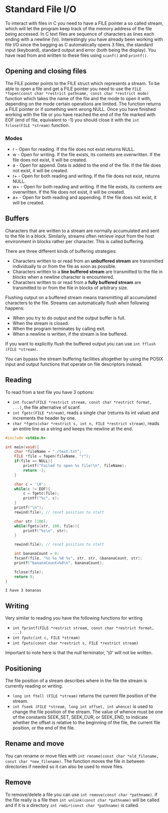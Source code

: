 # Standard File I/O

To interact with files in C you need to have a FILE pointer a so called stream, which will let the program keep track of the memory address of the file being accessed. In C text files are sequence of characters as lines each ending with a newline (\n). Interestingly you have already been working with file I/O since the begging as C automatically opens 3 files, the standard input (keyboard), standard output and error (both being the display). You have read from and written to these files using `scanf()` and `printf()`.

## Opening and closing files

The FILE pointer points to the FILE struct which represents a stream. To be able to open a file and get a FILE pointer you need to use the `FILE *fopen(const char *restrict pathname, const char *restrict mode)` function which takes the name of the file and the mode to open it with, depending on the mode certain operations are limited. The function returns a FILE pointer or if something went wrong NULL. Once you have finished working with the file or you have reached the end of the file marked with EOF (end of file, equivalent to -1) you should close it with the `int fclose(FILE *stream)` function.

### Modes

- r  - Open for reading. If the file does not exist returns NULL.
- w  - Open for writing. If the file exists, its contents are overwritten. If the file does not exist, it will be created.
- a  - Open for append. Data is added to the end of the file. If the file does not exist, it will be created.
- r+ - Open for both reading and writing. If the file does not exist, returns NULL.
- w+ - Open for both reading and writing. If the file exists, its contents are overwritten. If the file does not exist, it will be created.
- a+ - Open for both reading and appending. If the file does not exist, it will be created.

## Buffers

Characters that are written to a stream are normally accumulated and sent to the file in a block. Similarly, streams often retrieve input from the host environment in blocks rather per character. This is called buffering.

There are three different kinds of buffering strategies:

- Characters written to or read from an **unbuffered stream** are transmitted individually to or from the file as soon as possible.
- Characters written to a **line buffered stream** are transmitted to the file in blocks when a newline character is encountered.
- Characters written to or read from a **fully buffered stream** are transmitted to or from the file in blocks of arbitrary size.

Flushing output on a buffered stream means transmitting all accumulated characters to the file. Streams can automatically flush when following happens:

- When you try to do output and the output buffer is full.
- When the stream is closed.
- When the program terminates by calling exit.
- When a newline is written, if the stream is line buffered.

If you want to explicitly flush the buffered output you can use `int fflush (FILE *stream)`.

You can bypass the stream buffering facilities altogether by using the POSIX input and output functions that operate on file descriptors instead.

## Reading

To read from a text file you have 3 options:

- `int fscanf(FILE *restrict stream, const char *restrict format, ...)`, the file alternative of scanf.
- `int fgetc(FILE *stream)`, reads a single char (returns its int value) and increments the header by one.
- `char *fgets(char *restrict s, int n, FILE *restrict stream)`, reads an entire line as a string and keeps the newline at the end.

```c
#include <stdio.h>

int main(void){
    char *fileName = "./text.txt";
    FILE *file = fopen(fileName, "r");
    if(file == NULL){
        printf("Failed to open %s file!\n", fileName);
        return -1;
    }

    char c = '\0';
    while(c != EOF){
        c = fgetc(file);
        printf("%c", c);
    }
    printf("\n");
    rewind(file); // reset position to start

    char str [100];
    while(fgets(str, 100, file)){
        printf("%s\n", str);
    }

    rewind(file); // reset position to start

    int bananaCount = 0;
    fscanf(file, "%s %s %d %s", str, str, &bananaCount, str);
    printf("bananaCount=%d\n", bananaCount);

    fclose(file);
    return 0;
}
```

```text filename="text.txt"
I have 3 bananas
```

## Writing

Very similar to reading you have the following functions for writing

- `int fprintf(FILE *restrict stream, const char *restrict format, ...)`
- `int fputc(int c, FILE *stream)`
- `int fputs(const char *restrict s, FILE *restrict stream)`

Important to note here is that the null terminator, '\0' will not be written.

## Positioning

The file position of a stream describes where in the file the stream is currently reading or writing.

- `long int ftell (FILE *stream)` returns the current file position of the stream.
- `int fseek (FILE *stream, long int offset, int whence)` is used to change the file position of the stream. The value of whence must be one of the constants SEEK_SET, SEEK_CUR, or SEEK_END, to indicate whether the offset is relative to the beginning of the file, the current file position, or the end of the file.

## Rename and move

You can rename or move files with `int rename(const char *old_filename, const char *new_filename)`. The function moves the file in between directories if needed so it can also be used to move files.

## Remove

To remove/delete a file you can use `int remove(const char *pathname)`. if the file really is a file then `int unlink(const char *pathname)` will be called and if it is a directory `int rmdir(const char *pathname)` is called.
